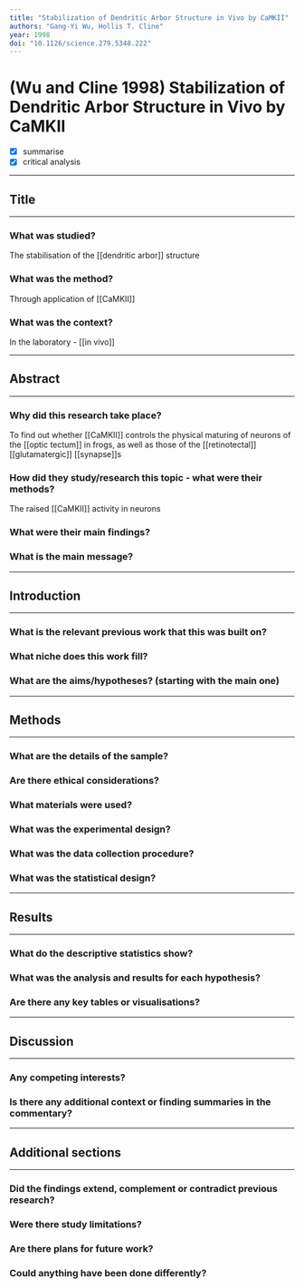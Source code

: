 ```yaml
---
title: "Stabilization of Dendritic Arbor Structure in Vivo by CaMKII"
authors: "Gang-Yi Wu, Hollis T. Cline"
year: 1998
doi: "10.1126/science.279.5348.222"
---
```


# (Wu and Cline 1998) Stabilization of Dendritic Arbor Structure in Vivo by CaMKII

- [x] summarise
- [x] critical analysis

---

## Title

---

### What was studied?

The stabilisation of the [[dendritic arbor]] structure

### What was the method?

Through application of [[CaMKII]]

### What was the context?

In the laboratory - [[in vivo]]

---

## Abstract

---

### Why did this research take place?

To find out whether [[CaMKII]] controls the physical maturing of neurons of the [[optic tectum]] in frogs, as well as those of the [[retinotectal]] [[glutamatergic]] [[synapse]]s

### How did they study/research this topic - what were their methods?

The raised [[CaMKII]] activity in neurons

### What were their main findings?

### What is the main message?

---

## Introduction

---

### What is the relevant previous work that this was built on?

### What niche does this work fill?

### What are the aims/hypotheses? (starting with the **main** one)

---

## Methods

---

### What are the details of the sample?

### Are there ethical considerations?

### What materials were used?

### What was the experimental design?

### What was the data collection procedure?

### What was the statistical design?

---

## Results

---

### What do the descriptive statistics show?

### What was the analysis and results for each hypothesis?

### Are there any key tables or visualisations?

---

## Discussion

---

### Any competing interests?

### Is there any additional context or finding summaries in the commentary?

---

## Additional sections

---

### Did the findings extend, complement or contradict previous research?

### Were there study limitations?

### Are there plans for future work?

### Could anything have been done differently?